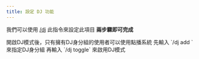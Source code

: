 ```yaml
---
title: 設定 DJ 功能
---
```


我們可以使用 [/dj](/docs/frogmusic/cmd/settings/dj) 此指令來設定此項目
**兩步驟即可完成**

<Info>
開啟DJ模式後，只有擁有DJ身分組的使用者可以使用點播系統
</Info>

<Steps>
<Step>
先輸入 `/dj add <role>` 來指定DJ身分組
</Step>
<Step>
再輸入 `/dj toggle` 來啟用DJ模式
</Step>
</Steps>
